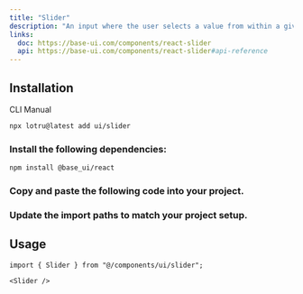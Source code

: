 ```yaml
---
title: "Slider"
description: "An input where the user selects a value from within a given range."
links:
  doc: https://base-ui.com/components/react-slider
  api: https://base-ui.com/components/react-slider#api-reference
---
```


<ComponentPreview id="examples/slider-01" />

## Installation

<Tabs defaultValue="cli">

<TabsList>
  <TabsTrigger value="cli">CLI</TabsTrigger>
  <TabsTrigger value="manual">Manual</TabsTrigger>
  <TabsIndicator />
</TabsList>

<TabsContent value="cli">

```bash
npx lotru@latest add ui/slider
```

</TabsContent>

<TabsContent value="manual">

<Steps>

### Install the following dependencies:

```bash
npm install @base_ui/react
```

### Copy and paste the following code into your project.

<ComponentSource id="ui/slider" />

### Update the import paths to match your project setup.

</Steps>

</TabsContent>

</Tabs>

## Usage

```tsx
import { Slider } from "@/components/ui/slider";
```

```tsx
<Slider />
```
